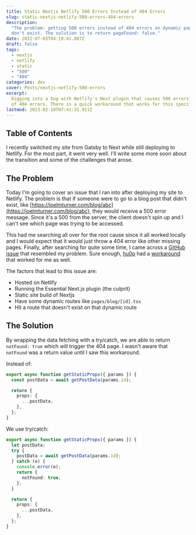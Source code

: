 ```yaml
---
title: Static Nextjs Netlify 500 Errors Instead of 404 Errors
slug: static-nextjs-netlify-500-errors-404-errors
description:
  "The problem: getting 500 errors instead of 404 errors on dynamic pages that
  don't exist. The solution is to return pageFound: false."
date: 2022-07-03T04:19:41.807Z
draft: false
tags:
  - nextjs
  - netlify
  - static
  - "500"
  - "404"
categories: dev
cover: Posts/nextjs-netlify-500-errors
excerpt:
  Digging into a bug with Netlify's Next plugin that causes 500 errors instead
  of 404 errors. There is a quick workaround that works for this specific case.
lastmod: 2023-02-18T07:41:31.911Z
---
```


## Table of Contents

I recently switched my site from Gatsby to Next while still deploying to Netlify. For the most part, it went very well. I'll write some more soon about the transition and some of the challenges that arose.

## The Problem

Today I'm going to cover an issue that I ran into after deploying my site to Netlify. The problem is that if someone were to go to a blog post that didn't exist, like [https://joelmturner.com/blog/abc](https://joelmturner.com/blog/abc), they would receive a 500 error message. Since it's a 500 from the server, the client doesn't spin up and I can't see which page was trying to be accessed.

This had me searching all over for the root cause since it all worked locally and I would expect that it would just throw a 404 error like other missing pages. Finally, after searching for quite some time, I came across a [GitHub issue](https://github.com/netlify/netlify-plugin-nextjs/issues/1179) that resembled my problem. Sure enough, [hu0p](https://github.com/hu0p) had a [workaround](https://github.com/netlify/netlify-plugin-nextjs/issues/1179#issuecomment-1110301726) that worked for me as well.

The factors that lead to this issue are:

- Hosted on Netlify
- Running the Essential Next.js plugin (the culprit)
- Static site build of Nextjs
- Have some dynamic routes like `pages/blog/[id].tsx`
- Hit a route that doesn't exist on that dynamic route

## The Solution

By wrapping the data fetching with a try/catch, we are able to return `notFound: true` which will trigger the 404 page. I wasn't aware that `notFound` was a return value until I saw this workaround.

Instead of:

```ts
export async function getStaticProps({ params }) {
  const postData = await getPostData(params.id);

  return {
    props: {
      ...postData,
    },
  };
}
```

We use try/catch:

```ts {2-10}
export async function getStaticProps({ params }) {
  let postData;
  try {
    postData = await getPostData(params.id);
  } catch (e) {
    console.error(e);
    return {
      notFound: true,
    };
  }

  return {
    props: {
      ...postData,
    },
  };
}
```
